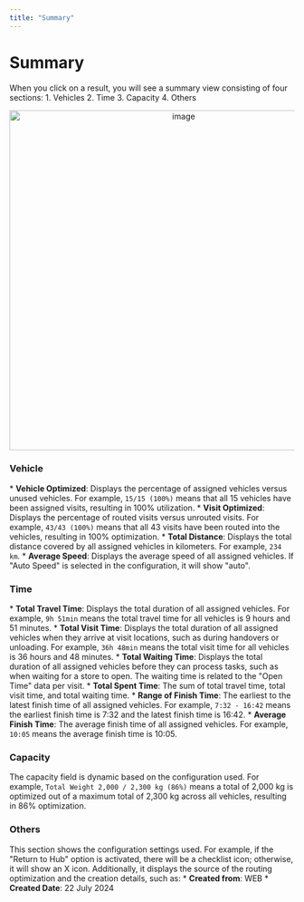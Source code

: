 ```yaml
---
title: "Summary"
---
```


# Summary

When you click on a result, you will see a summary view consisting of four sections: 1. Vehicles 2. Time 3. Capacity 4. Others <div align="center">
  <img src="https://t3837933.p.clickup-attachments.com/t3837933/0238df7d-6ac3-4807-a5f8-f2ef2685564d/image.png" alt="image" width="600" />
</div>

### Vehicle

\*   **Vehicle Optimized**: Displays the percentage of assigned vehicles versus unused vehicles. For example, `15/15 (100%)` means that all 15 vehicles have been assigned visits, resulting in 100% utilization. \*   **Visit Optimized**: Displays the percentage of routed visits versus unrouted visits. For example, `43/43 (100%)` means that all 43 visits have been routed into the vehicles, resulting in 100% optimization. \*   **Total Distance**: Displays the total distance covered by all assigned vehicles in kilometers. For example, `234 km`. \*   **Average Speed**: Displays the average speed of all assigned vehicles. If "Auto Speed" is selected in the configuration, it will show "auto".

### Time

\*   **Total Travel Time**: Displays the total duration of all assigned vehicles. For example, `9h 51min` means the total travel time for all vehicles is 9 hours and 51 minutes. \*   **Total Visit Time**: Displays the total duration of all assigned vehicles when they arrive at visit locations, such as during handovers or unloading. For example, `36h 48min` means the total visit time for all vehicles is 36 hours and 48 minutes. \*   **Total Waiting Time**: Displays the total duration of all assigned vehicles before they can process tasks, such as when waiting for a store to open. The waiting time is related to the "Open Time" data per visit. \*   **Total Spent Time**: The sum of total travel time, total visit time, and total waiting time. \*   **Range of Finish Time**: The earliest to the latest finish time of all assigned vehicles. For example, `7:32 - 16:42` means the earliest finish time is 7:32 and the latest finish time is 16:42. \*   **Average Finish Time**: The average finish time of all assigned vehicles. For example, `10:05` means the average finish time is 10:05.

### Capacity

The capacity field is dynamic based on the configuration used. For example, `Total Weight 2,000 / 2,300 kg (86%)` means a total of 2,000 kg is optimized out of a maximum total of 2,300 kg across all vehicles, resulting in 86% optimization.

### Others

This section shows the configuration settings used. For example, if the "Return to Hub" option is activated, there will be a checklist icon; otherwise, it will show an X icon. Additionally, it displays the source of the routing optimization and the creation details, such as: \*   **Created from**: WEB \*   **Created Date**: 22 July 2024
